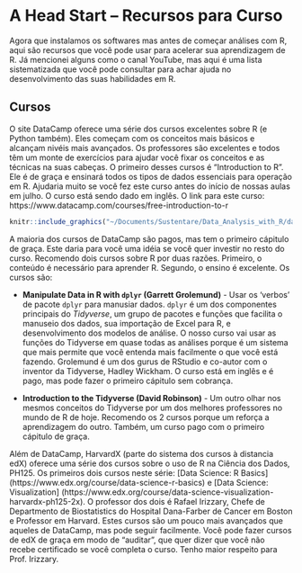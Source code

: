 # A Head Start -- Recursos para Curso

Agora que instalamos os softwares mas antes de começar análises com R, aqui são recursos que você pode usar para acelerar sua aprendizagem de R. Já mencionei alguns como o canal YouTube, mas aqui é uma lista sistematizada que você pode consultar para achar ajuda no desenvolvimento das suas habilidades em R.

## Cursos

O site DataCamp oferece uma série dos cursos excelentes sobre R (e Python também). Eles começam com os conceitos mais básicos e alcançam nivéis mais avançados. Os professores são excelentes e todos têm um monte de exercícios para ajudar você fixar os conceitos e as técnicas na suas cabeças. O primeiro desses cursos é "Introduction to R". Ele é de graça e ensinará todos os tipos de dados essenciais para operação em R. Ajudaria muito se você fez este curso antes do início de nossas aulas em julho. O curso está sendo dado em inglês. O link para este curso: https://www.datacamp.com/courses/free-introduction-to-r


```r
knitr::include_graphics("~/Documents/Sustentare/Data_Analysis_with_R/dawR1/datacamp1.png")
```

A maioria dos cursos de DataCamp são pagos, mas tem o primeiro cápitulo de graça. Este daria para você uma idéia se você quer investir no resto do curso. Recomendo dois cursos sobre R por duas razões. Primeiro, o conteúdo é necessário para aprender R. Segundo, o ensino é excelente. Os cursos são:

- **Manipulate Data in R with `dplyr` (Garrett Grolemund)** - Usar os 'verbos' de pacote `dplyr` para manusiar dados. `dplyr` é um dos componentes principais do *Tidyverse*, um grupo de pacotes e funções que facilita o manuseio dos dados, sua importação de Excel para R, e desenvolvimento dos modelos de análise. O nosso curso vai usar as funções do Tidyverse em quase todas as análises porque é um sistema que mais permite que você entenda mais facilmente o que você está fazendo. Grolemund é um dos gurus de RStudio e co-autor com o inventor da Tidyverse, Hadley Wickham. O curso está em inglês e é pago, mas pode fazer o primeiro cápitulo sem cobrança.

- **Introduction to the Tidyverse (David Robinson)** - Um outro olhar nos mesmos conceitos do Tidyverse por um dos melhores professores no mundo de R de hoje. Recomendo os 2 cursos porque um reforça a aprendizagem do outro. Também, um curso pago com o primeiro cápitulo de graça.

Além de DataCamp, HarvardX (parte do sistema dos cursos à distancia edX) oferece uma série dos cursos sobre o uso de R na Ciência dos Dados, PH125. Os primeiros dois cursos neste série: [Data Science: R Basics] (https://www.edx.org/course/data-science-r-basics) e [Data Science: Visualization] (https://www.edx.org/course/data-science-visualization-harvardx-ph125-2x). O professor dos dois é Rafael Irizzary, Chefe de Departmento de Biostatistics do Hospital Dana-Farber de Cancer em Boston e Professor em Harvard. Estes cursos são um pouco mais avançados que aqueles de DataCamp, mas pode seguir facilmente. Você pode fazer cursos de edX de graça em modo de "auditar", que quer dizer que você não recebe certificado se você completa o curso. Tenho maior respeito para Prof. Irizzary.

